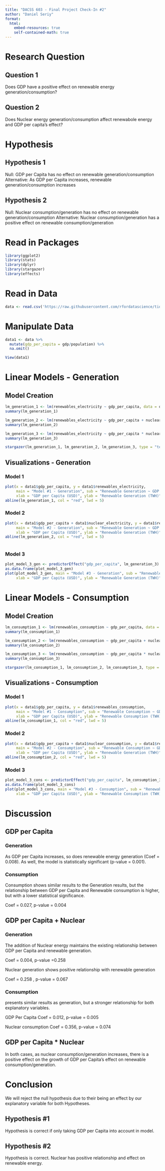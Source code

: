 ---
title: "DACSS 603 - Final Project Check-In #2"
author: "Daniel Seriy"
format: 
  html: 
    embed-resources: true
    self-contained-math: true
---

# Research Question

## Question 1

Does GDP have a positive effect on renewable energy generation/consumption?

## Question 2

Does Nuclear energy generation/consumption affect renewabole energy and GDP per capita’s effect?


# Hypothesis

## Hypothesis 1

Null: GDP per Capita has no effect on renewable generation/consumption
Alternative: As GDP per Capita increases, renewable generation/consumption increases

## Hypothesis 2

Null: Nuclear consumption/generation has no effect on renewable generation/consumption
Alternative: Nuclear consumption/generation has a positive effect on renewable consumption/generation


# Read in Packages

```{r, echo = T}

library(ggplot2)
library(stats)
library(dplyr)
library(stargazer)
library(effects)

```

# Read in Data

```{r, echo = T}

data <- read.csv('https://raw.githubusercontent.com/rfordatascience/tidytuesday/master/data/2023/2023-06-06/owid-energy.csv')

```

# Manipulate Data

```{r, echo = T}

data1 <- data %>%
  mutate(gdp_per_capita = gdp/population) %>%
  na.omit()

View(data1)

```

# Linear Models - Generation

## Model Creation

```{r, echo = T}

lm_generation_1 <- lm(renewables_electricity ~ gdp_per_capita, data = data1)
summary(lm_generation_1)

lm_generation_2 <- lm(renewables_electricity ~ gdp_per_capita + nuclear_electricity, data = data1)
summary(lm_generation_2)

lm_generation_3 <- lm(renewables_electricity ~ gdp_per_capita * nuclear_electricity, data = data1)
summary(lm_generation_3)

stargazer(lm_generation_1, lm_generation_2, lm_generation_3, type = "text")

```

## Visualizations - Generation

### Model 1

```{r, echo = T}

plot(x = data1$gdp_per_capita, y = data1$renewables_electricity,
     main = "Model #1 - Generation", sub = "Renewable Generation ~ GDP per Capita",
     xlab = "GDP per Capita (USD)", ylab = "Renewable Generation (TWH)")
abline(lm_generation_1, col = "red", lwd = 5)

```

### Model 2

```{r, echo = T}

plot(x = data1$gdp_per_capita + data1$nuclear_electricity, y = data1$renewables_electricity,
     main = "Model #2 - Generation", sub = "Renewable Generation ~ GDP per Capita + Nuclear Generation",
     xlab = "GDP per Capita (USD)", ylab = "Renewable Generation (TWH)")
abline(lm_generation_2, col = "red", lwd = 5)
     
```

### Model 3

```{r, echo = T}

plot_model_3_gen <- predictorEffect("gdp_per_capita", lm_generation_3)
as.data.frame(plot_model_3_gen)
plot(plot_model_3_gen, main = "Model #3 - Generation", sub = "Renewable Generation ~ GDP per Capita * Nuclear Generation",
     xlab = "GDP per Capita (USD)", ylab = "Renewable Generation (TWH)")

```

# Linear Models - Consumption

## Model Creation

```{r, echo = T}

lm_consumption_1 <- lm(renewables_consumption ~ gdp_per_capita, data = data1)
summary(lm_consumption_1)

lm_consumption_2 <- lm(renewables_consumption ~ gdp_per_capita + nuclear_consumption, data = data1)
summary(lm_consumption_2)

lm_consumption_3 <- lm(renewables_consumption ~ gdp_per_capita * nuclear_consumption, data = data1)
summary(lm_consumption_3)

stargazer(lm_consumption_1, lm_consumption_2, lm_consumption_3, type = "text")

```

## Visualizations - Consumption

### Model 1

```{r, echo = T}

plot(x = data1$gdp_per_capita, y = data1$renewables_consumption,
     main = "Model #1 - Consumption", sub = "Renewable Consumption ~ GDP per Capita",
     xlab = "GDP per Capita (USD)", ylab = "Renewable Consumption (TWH)")
abline(lm_consumption_1, col = "red", lwd = 5)

```

### Model 2

```{r, echo = T}

plot(x = data1$gdp_per_capita + data1$nuclear_consumption, y = data1$renewables_consumption,
     main = "Model #2 - Consumption", sub = "Renewable Consumption ~ GDP per Capita + Nuclear Generation",
     xlab = "GDP per Capita (USD)", ylab = "Renewable Generation (TWH)")
abline(lm_consumption_2, col = "red", lwd = 5)

```

### Model 3

```{r, echo = T}

plot_model_3_cons <- predictorEffect("gdp_per_capita", lm_consumption_3)
as.data.frame(plot_model_3_cons)
plot(plot_model_3_cons, main = "Model #3 - Consumption", sub = "Renewable Consumption ~ GDP per Capita * Nuclear Consumption",
     xlab = "GDP per Capita (USD)", ylab = "Renewable Consumption (TWH)")
```


# Discussion

## GDP per Capita

### Generation

As GDP per Capita increases, so does renewable energy generation (Coef = 0.008). As well, the model is statistically significant (p-value = 0.001).

### Consumption

Consumption shows similar results to the Generation results, but the relationship between GDP per Capita and Renewable consumption is higher, but with a lower statistical significance.

Coef = 0.027, p-value = 0.004


## GDP per Capita + Nuclear

### Generation

The addition of Nuclear energy maintains the existing relationship between GDP per Capita and renewable generation.

Coef = 0.004, p-value =0.258

Nuclear generation shows positive relationship with renewable generation

Coef = 0.258 , p-value = 0.067

### Consumption

presents similar results as generation, but a stronger relationship for both explanatory variables.

GDP Per Capita
Coef = 0.012, p-value = 0.005

Nuclear consumption
Coef = 0.356, p-value = 0.074 

## GDP per Capita * Nuclear

In both cases, as nuclear consumption/generation increases, there is a positive effect on the growth of GDP per Capita’s effect on renewable consumption/generation.

# Conclusion

We will reject the null hypothesis due to their being an effect by our explanatory variable for both Hypotheses.

## Hypothesis #1

Hypothesis is correct if only taking GDP per Capita into account in model.

## Hypothesis #2

Hypothesis is correct. Nuclear has positive relationship and effect on renewable energy.
